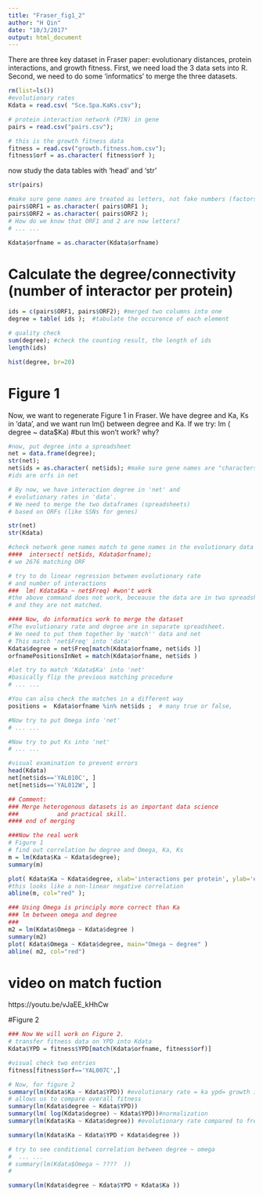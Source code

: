 ```yaml
---
title: "Fraser_fig1_2"
author: "H Qin"
date: "10/3/2017"
output: html_document
---
```


There are three key dataset in Fraser paper: evolutionary distances, protein interactions, and growth fitness. First, we need load the 3 data sets into R. Second, we need to do some 'informatics' to merge the three datasets. 

```r
rm(list=ls())
#evolutionary rates
Kdata = read.csv( "Sce.Spa.KaKs.csv");

# protein interaction network (PIN) in gene
pairs = read.csv("pairs.csv");

# this is the growth fitness data
fitness = read.csv("growth.fitness.hom.csv");
fitness$orf = as.character( fitness$orf ); 
```

now study the data tables with 'head' and 'str'

```r
str(pairs)

#make sure gene names are treated as letters, not fake numbers (factors)
pairs$ORF1 = as.character( pairs$ORF1 ); 
pairs$ORF2 = as.character( pairs$ORF2 );
# How do we know that ORF1 and 2 are now letters? 
# ... ... 

Kdata$orfname = as.character(Kdata$orfname)

```

# Calculate the degree/connectivity (number of interactor per protein) 
```r
ids = c(pairs$ORF1, pairs$ORF2); #merged two columns into one
degree = table( ids );  #tabulate the occurence of each element

# quality check
sum(degree); #check the counting result, the length of ids
length(ids)
```

```r
hist(degree, br=20)
```


# Figure 1
Now, we want to regenerate Figure 1 in Fraser. We have degree and Ka, Ks in 'data', and we want  run lm() between degree and Ka. If we try: 
lm ( degree ~ data$Ka) #but this won't work? why?
 
```r
#now, put degree into a spreadsheet
net = data.frame(degree);
str(net);
net$ids = as.character( net$ids); #make sure gene names are "characters"
#ids are orfs in net

# By now, we have interaction degree in 'net' and 
# evolutionary rates in 'data'. 
# We need to merge the two dataframes (spreadsheets)
# based on ORFs (like SSNs for genes)

str(net)
str(Kdata)

#check network gene names match to gene names in the evolutionary data
####  intersect( net$ids, Kdata$orfname);
# we 2676 matching ORF

# try to do linear regression between evolutionary rate
# and number of interactions
###  lm( Kdata$Ka ~ net$Freq) #won't work
#the above command does not work, beceause the data are in two spreadsheets
# and they are not matched. 

#### Now, do informatics work to merge the dataset
#The evolutionary rate and degree are in separate spreadsheet. 
# We need to put them together by 'match'' data and net
# This match 'net$Freq' into 'data'
Kdata$degree = net$Freq[match(Kdata$orfname, net$ids )]
orfnamePositionsInNet = match(Kdata$orfname, net$ids )

#let try to match 'Kdata$Ka' into 'net'
#basically flip the previous matching procedure
# ... ... 

#You can also check the matches in a different way
positions =  Kdata$orfname %in% net$ids ;  # many true or false, 

#Now try to put Omega into 'net'
# ... ... 

#Now try to put Ks into 'net'
# ... ... 

#visual examination to prevent errors
head(Kdata)
net[net$ids=='YAL010C', ]
net[net$ids=='YAL012W', ]

## Comment: 
### Merge heterogenous datasets is an important data science
###           and practical skill. 
#### end of merging

```

```r
###Now the real work 
# Figure 1
# find out correlation bw degree and Omega, Ka, Ks
m = lm(Kdata$Ka ~ Kdata$degree);
summary(m)

plot( Kdata$Ka ~ Kdata$degree, xlab='interactions per protein', ylab='evolutionary rate'); #this is figure 1
#this looks like a non-linear negative correlation
abline(m, col="red" );

### Using Omega is principly more correct than Ka
### lm between omega and degree
###
m2 = lm(Kdata$Omega ~ Kdata$degree )
summary(m2)
plot( Kdata$Omega ~ Kdata$degree, main="Omega ~ degree" )
abline( m2, col="red")

```



# video on match fuction
 https://youtu.be/vJaEE_kHhCw

#Figure 2

```r
### Now We will work on Figure 2. 
# transfer fitness data on YPD into Kdata
Kdata$YPD = fitness$YPD[match(Kdata$orfname, fitness$orf)] 

#visual check two entries
fitness[fitness$orf=='YAL007C',]

# Now, for figure 2
summary(lm(Kdata$Ka ~ Kdata$YPD)) #evolutionary rate = ka ypd= growth in rich media)
# allows us to compare overall fitness
summary(lm(Kdata$degree ~ Kdata$YPD))
summary(lm( log(Kdata$degree) ~ Kdata$YPD))#normalization
summary(lm(Kdata$Ka ~ Kdata$degree)) #evolutionary rate compared to frequency of interactions

summary(lm(Kdata$Ka ~ Kdata$YPD + Kdata$degree ))

# try to see conditional correlation between degree ~ omega
#  ... ... 
# summary(lm(Kdata$Omega ~ ????  ))
#

summary(lm(Kdata$degree ~ Kdata$YPD + Kdata$Ka ))



```

